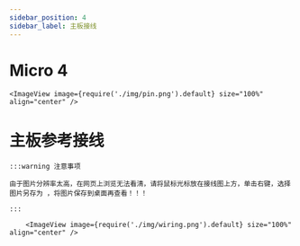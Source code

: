 ```yaml
---
sidebar_position: 4
sidebar_label: 主板接线
---
```



# Micro 4

    <ImageView image={require('./img/pin.png').default} size="100%" align="center" />


# 主板参考接线

    :::warning 注意事项

    由于图片分辨率太高，在网页上浏览无法看清，请将鼠标光标放在接线图上方，单击右键，选择图片另存为 ，将图片保存到桌面再查看！！！

    :::

        <ImageView image={require('./img/wiring.png').default} size="100%" align="center" />
